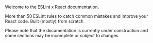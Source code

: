 
<ESLintReactCard />

Welcome to the ESLint x React documentation.

More than 50 ESLint rules to catch common mistakes and improve your React code. Built (mostly) from scratch.

<Warning>
  Please note that the documentation is currently under construction and some
  sections may be incomplete or subject to changes.
</Warning>
